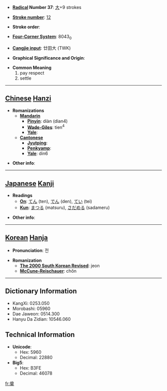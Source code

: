 * '''[[Wiktionary:Chinese radical index| Radical]] Number 37''': [[Wiktionary:Chinese radical index 大|大]]+9 strokes

* '''[[Wiktionary:Chinese total strokes index|Stroke number]]''': [[Wiktionary:Chinese total strokes index 12|12]]

* '''Stroke order''': 

* '''[[Wiktionary:Chinese four corner index|Four-Corner System]]''': 8043<sub>0</sub>

* '''[[Wiktionary:Chinese Cangjie index|Cangjie input]]''': 廿田大 (TWK)

* '''Graphical Significance and Origin''': 

* '''Common Meaning'''
*#pay respect
*# settle


----

== [[Chinese]] [[Hanzi]] ==

* '''Romanizations'''
** '''[[Mandarin]]'''
*** '''[[Pinyin]]''': diàn (dian4)
*** '''[[Wade-Giles]]''': tien<sup>4</sup>
*** '''[[Yale]]''': 
** '''[[Cantonese]]'''
*** '''[[Jyutping]]''':
*** '''[[Penkyamp]]''': 
*** '''[[Yale]]''': din6

* '''Other info''': 

----

== [[Japanese]] [[Kanji]] ==

* '''Readings'''
** '''[[On]]''': [[てん]] (ten), [[でん]] (den), [[てい]] (tei)
** '''[[Kun]]''': [[まつる]] (matsuru), [[さだめる]] (sadameru)

* '''Other info''':  

----

== [[Korean]] [[Hanja]] ==

* '''Pronunciation''': 전

* '''Romanization'''
** '''[[The 2000 South Korean Revised Romanization|The 2000 South Korean Revised]]''': jeon
** '''[[McCune-Reischauer]]''': chŏn

----

== Dictionary Information ==

* KangXi: 0253.050
* Morobashi: 05960
* Dae Jaweon: 0514.300
* Hanyu Da Zidian: 10546.060

== Technical Information ==

* '''Unicode''':
** Hex: 5960
** Decimal: 22880
* '''Big5''':
** Hex: B3FE
** Decimal: 46078

[[fr:奠]]